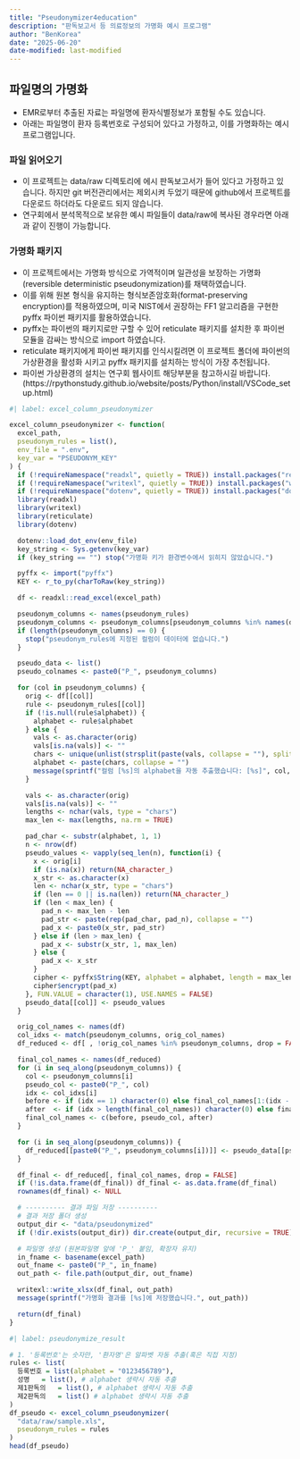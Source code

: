 ```yaml
---
title: "Pseudonymizer4education"
description: "판독보고서 등 의료정보의 가명화 예시 프로그램"
author: "BenKorea"
date: "2025-06-20"
date-modified: last-modified
---
```


## 파일명의 가명화

- EMR로부터 추출된 자료는 파일명에 환자식별정보가 포함될 수도 있습니다.
- 아래는 파일명이 환자 등록번호로 구성되어 있다고 가정하고, 이를 가명화하는 예시 프로그램입니다.

### 파일 읽어오기

- 이 프로젝트는 data/raw 디렉토리에 에시 판독보고서가 들어 있다고 가정하고 있습니다. 하지만 git 버전관리에서는 제외시켜 두었기 때문에 github에서 프로젝트를 다운로드 하더라도 다운로드 되지 않습니다.
- 연구회에서 분석목적으로 보유한 예시 파일들이 data/raw에 복사된 경우라면 아래과 같이 진행이 가능합니다.


### 가명화 패키지

- 이 프로젝트에서는 가명화 방식으로 가역적이며 일관성을 보장하는 가명화(reversible deterministic pseudonymization)를 채택하였습니다.
- 이를 위해 원본 형식을 유지하는 형식보존암호화(format-preserving encryption)를 적용하였으며, 미국 NIST에서 권장하는 FF1 알고리즘을 구현한 pyffx 파이썬 패키지를 활용하였습니다.
- pyffx는 파이썬의 패키지로만 구할 수 있어 reticulate 패키지를 설치한 후 파이썬 모듈을 감싸는 방식으로 import 하였습니다.
- reticulate 패키지에게 파이썬 패키지를 인식시킬려면 이 프로젝트 폴더에 파이썬의 가상환경을 활성화 시키고 pyffx 패키지를 설치하는 방식이 가장 추천됩니다.
- 파이썬 가상환경의 설치는 연구회 웹사이트 해당부분을 참고하시길 바랍니다. (https://rpythonstudy.github.io/website/posts/Python/install/VSCode_setup.html)

```r
#| label: excel_column_pseudonymizer

excel_column_pseudonymizer <- function(
  excel_path,
  pseudonym_rules = list(),
  env_file = ".env",
  key_var = "PSEUDONYM_KEY"
) {
  if (!requireNamespace("readxl", quietly = TRUE)) install.packages("readxl")
  if (!requireNamespace("writexl", quietly = TRUE)) install.packages("writexl")
  if (!requireNamespace("dotenv", quietly = TRUE)) install.packages("dotenv")
  library(readxl)
  library(writexl)
  library(reticulate)
  library(dotenv)

  dotenv::load_dot_env(env_file)
  key_string <- Sys.getenv(key_var)
  if (key_string == "") stop("가명화 키가 환경변수에서 읽히지 않았습니다.")

  pyffx <- import("pyffx")
  KEY <- r_to_py(charToRaw(key_string))

  df <- readxl::read_excel(excel_path)

  pseudonym_columns <- names(pseudonym_rules)
  pseudonym_columns <- pseudonym_columns[pseudonym_columns %in% names(df)]
  if (length(pseudonym_columns) == 0) {
    stop("pseudonym_rules에 지정된 컬럼이 데이터에 없습니다.")
  }

  pseudo_data <- list()
  pseudo_colnames <- paste0("P_", pseudonym_columns)

  for (col in pseudonym_columns) {
    orig <- df[[col]]
    rule <- pseudonym_rules[[col]]
    if (!is.null(rule$alphabet)) {
      alphabet <- rule$alphabet
    } else {
      vals <- as.character(orig)
      vals[is.na(vals)] <- ""
      chars <- unique(unlist(strsplit(paste(vals, collapse = ""), split = "")))
      alphabet <- paste(chars, collapse = "")
      message(sprintf("컬럼 [%s]의 alphabet을 자동 추출했습니다: [%s]", col, alphabet))
    }

    vals <- as.character(orig)
    vals[is.na(vals)] <- ""
    lengths <- nchar(vals, type = "chars")
    max_len <- max(lengths, na.rm = TRUE)

    pad_char <- substr(alphabet, 1, 1)
    n <- nrow(df)
    pseudo_values <- vapply(seq_len(n), function(i) {
      x <- orig[i]
      if (is.na(x)) return(NA_character_)
      x_str <- as.character(x)
      len <- nchar(x_str, type = "chars")
      if (len == 0 || is.na(len)) return(NA_character_)
      if (len < max_len) {
        pad_n <- max_len - len
        pad_str <- paste(rep(pad_char, pad_n), collapse = "")
        pad_x <- paste0(x_str, pad_str)
      } else if (len > max_len) {
        pad_x <- substr(x_str, 1, max_len)
      } else {
        pad_x <- x_str
      }
      cipher <- pyffx$String(KEY, alphabet = alphabet, length = max_len)
      cipher$encrypt(pad_x)
    }, FUN.VALUE = character(1), USE.NAMES = FALSE)
    pseudo_data[[col]] <- pseudo_values
  }

  orig_col_names <- names(df)
  col_idxs <- match(pseudonym_columns, orig_col_names)
  df_reduced <- df[ , !orig_col_names %in% pseudonym_columns, drop = FALSE]

  final_col_names <- names(df_reduced)
  for (i in seq_along(pseudonym_columns)) {
    col <- pseudonym_columns[i]
    pseudo_col <- paste0("P_", col)
    idx <- col_idxs[i]
    before <- if (idx == 1) character(0) else final_col_names[1:(idx - 1)]
    after  <- if (idx > length(final_col_names)) character(0) else final_col_names[idx:length(final_col_names)]
    final_col_names <- c(before, pseudo_col, after)
  }

  for (i in seq_along(pseudonym_columns)) {
    df_reduced[[paste0("P_", pseudonym_columns[i])]] <- pseudo_data[[pseudonym_columns[i]]]
  }

  df_final <- df_reduced[, final_col_names, drop = FALSE]
  if (!is.data.frame(df_final)) df_final <- as.data.frame(df_final)
  rownames(df_final) <- NULL

  # ---------- 결과 파일 저장 ----------
  # 결과 저장 폴더 생성
  output_dir <- "data/pseudonymized"
  if (!dir.exists(output_dir)) dir.create(output_dir, recursive = TRUE)

  # 파일명 생성 (원본파일명 앞에 'P_' 붙임, 확장자 유지)
  in_fname <- basename(excel_path)
  out_fname <- paste0("P_", in_fname)
  out_path <- file.path(output_dir, out_fname)

  writexl::write_xlsx(df_final, out_path)
  message(sprintf("가명화 결과를 [%s]에 저장했습니다.", out_path))

  return(df_final)
}


```

```r
#| label: pseudonymize_result

# 1. '등록번호'는 숫자만, '환자명'은 알파벳 자동 추출(혹은 직접 지정)
rules <- list(
  등록번호 = list(alphabet = "0123456789"),
  성명   = list(), # alphabet 생략시 자동 추출
  제1판독의   = list(), # alphabet 생략시 자동 추출
  제2판독의   = list() # alphabet 생략시 자동 추출  
)
df_pseudo <- excel_column_pseudonymizer(
  "data/raw/sample.xls",
  pseudonym_rules = rules
)
head(df_pseudo)


```



```r

```
